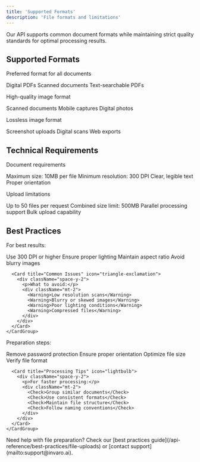 ```yaml
---
title: 'Supported Formats'
description: 'File formats and limitations'
---
```


<Note>
  Our API supports common document formats while maintaining strict quality standards for optimal processing results.
</Note>

## Supported Formats

<CardGroup cols={3}>
  <Card title="PDF Documents" icon="file-pdf">
    <div className="space-y-2">
      <p>Preferred format for all documents</p>
      <div className="mt-2">
        <Check>Digital PDFs</Check>
        <Check>Scanned documents</Check>
        <Check>Text-searchable PDFs</Check>
      </div>
    </div>
  </Card>

  <Card title="JPEG/JPG" icon="file-image">
    <div className="space-y-2">
      <p>High-quality image format</p>
      <div className="mt-2">
        <Check>Scanned documents</Check>
        <Check>Mobile captures</Check>
        <Check>Digital photos</Check>
      </div>
    </div>
  </Card>

  <Card title="PNG" icon="image">
    <div className="space-y-2">
      <p>Lossless image format</p>
      <div className="mt-2">
        <Check>Screenshot uploads</Check>
        <Check>Digital scans</Check>
        <Check>Web exports</Check>
      </div>
    </div>
  </Card>
</CardGroup>

## Technical Requirements

<CardGroup cols={2}>
  <Card title="File Specifications" icon="ruler">
    <div className="space-y-2">
      <p>Document requirements</p>
      <div className="mt-2">
        <Check>Maximum size: 10MB per file</Check>
        <Check>Minimum resolution: 300 DPI</Check>
        <Check>Clear, legible text</Check>
        <Check>Proper orientation</Check>
      </div>
    </div>
  </Card>

  <Card title="Batch Processing" icon="layer-group">
    <div className="space-y-2">
      <p>Upload limitations</p>
      <div className="mt-2">
        <Check>Up to 50 files per request</Check>
        <Check>Combined size limit: 500MB</Check>
        <Check>Parallel processing support</Check>
        <Check>Bulk upload capability</Check>
      </div>
    </div>
  </Card>
</CardGroup>

## Best Practices

<Tabs>
  <Tab title="Document Quality">
    <CardGroup cols={2}>
      <Card title="Optimal Settings" icon="sliders">
        <div className="space-y-2">
          <p>For best results:</p>
          <div className="mt-2">
            <Check>Use 300 DPI or higher</Check>
            <Check>Ensure proper lighting</Check>
            <Check>Maintain aspect ratio</Check>
            <Check>Avoid blurry images</Check>
          </div>
        </div>
      </Card>

      <Card title="Common Issues" icon="triangle-exclamation">
        <div className="space-y-2">
          <p>What to avoid:</p>
          <div className="mt-2">
            <Warning>Low resolution scans</Warning>
            <Warning>Blurry or skewed images</Warning>
            <Warning>Poor lighting conditions</Warning>
            <Warning>Compressed files</Warning>
          </div>
        </div>
      </Card>
    </CardGroup>
  </Tab>

  <Tab title="File Preparation">
    <CardGroup cols={2}>
      <Card title="Before Upload" icon="file-arrow-up">
        <div className="space-y-2">
          <p>Preparation steps:</p>
          <div className="mt-2">
            <Check>Remove password protection</Check>
            <Check>Ensure proper orientation</Check>
            <Check>Optimize file size</Check>
            <Check>Verify file format</Check>
          </div>
        </div>
      </Card>

      <Card title="Processing Tips" icon="lightbulb">
        <div className="space-y-2">
          <p>For faster processing:</p>
          <div className="mt-2">
            <Check>Group similar documents</Check>
            <Check>Use consistent formats</Check>
            <Check>Maintain file structure</Check>
            <Check>Follow naming conventions</Check>
          </div>
        </div>
      </Card>
    </CardGroup>
  </Tab>
</Tabs>

<Note>
  Need help with file preparation? Check our [best practices guide](/api-reference/best-practices/file-uploads) or [contact support](mailto:support@invaro.ai).
</Note> 